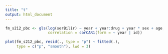 ```yaml
---
title: "t"
output: html_document
---
```


```r
fm_s212_pbc <- gls(log(serBilir) ~ year + year:drug + year * sex + age, data = pbc2,
                   correlation = corCAR1(form = ~ year | id))

plot(fm_s212_pbc, resid(., type = "p") ~ fitted(.), 
     type = c("p", "smooth"), lwd = 3)
```

